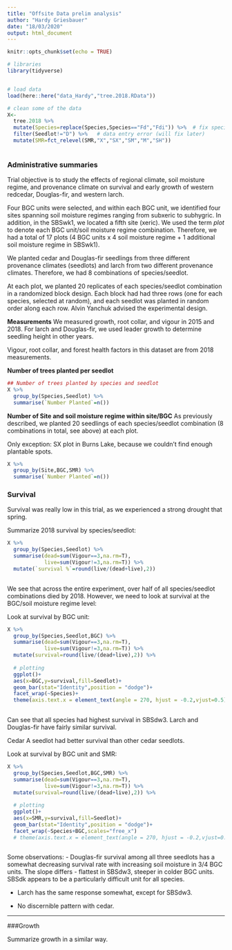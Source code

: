 ```yaml
---
title: "Offsite Data prelim analysis"
author: "Hardy Griesbauer"
date: "18/03/2020"
output: html_document
---
```


```r
knitr::opts_chunk$set(echo = TRUE)

# libraries
library(tidyverse)


# load data
load(here::here("data_Hardy","tree.2018.RData"))

# clean some of the data
X<-
  tree.2018 %>% 
  mutate(Species=replace(Species,Species=="Fd","Fdi")) %>%  # fix species data entry error
  filter(Seedlot!="D") %>%   # data entry error (will fix later)
  mutate(SMR=fct_relevel(SMR,"X","SX","SM","M","SH"))
  

```

### Administrative summaries
Trial objective is to study the effects of regional climate, soil moisture regime, and provenance climate on survival and early growth of western redcedar, Douglas-fir, and western larch.

Four BGC units were selected, and within each BGC unit, we identified four sites spanning soil moisture regimes ranging from subxeric to subhygric.  In addition, in the SBSwk1, we located a fifth site (xeric).  We used the term *plot* to denote each BGC unit/soil moisture regime combination.  Therefore, we had a total of 17 plots (4 BGC units x 4 soil moisture regime + 1 additional soil moisture regime in SBSwk1).  

We planted cedar and Douglas-fir seedlings from three different provenance climates (seedlots) and larch from two different provenance climates.  Therefore, we had 8 combinations of species/seedlot.

At each plot, we planted 20 replicates of each species/seedlot combination in a randomized block design.  Each block had had three rows (one for each species, selected at random), and each seedlot was planted in random order along each row.  Alvin Yanchuk advised the experimental design.

**Measurements**
We measured growth, root collar, and vigour in 2015 and 2018.  For larch and Douglas-fir, we used leader growth to determine seedling height in other years.

Vigour, root collar, and forest health factors in this dataset are from 2018 measurements.

**Number of trees planted per seedlot**
```r

## Number of trees planted by species and seedlot
X %>% 
  group_by(Species,Seedlot) %>%
  summarise(`Number Planted`=n()) 
```

**Number of Site and soil moisture regime within site/BGC**
As previously described, we planted 20 seedlings of each species/seedlot combination (8 combinations in total, see above) at each plot.  

Only exception: SX plot in Burns Lake, because we couldn't find enough plantable spots.

```r
X %>% 
  group_by(Site,BGC,SMR) %>%
  summarise(`Number Planted`=n()) 

```

### Survival
Survival was really low in this trial, as we experienced a strong drought that spring.

Summarize 2018 survival by species/seedlot:
```r
X %>% 
  group_by(Species,Seedlot) %>% 
  summarise(dead=sum(Vigour==3,na.rm=T),
            live=sum(Vigour!=3,na.rm=T)) %>% 
  mutate(`survival %`=round(live/(dead+live),2))
  

```

We see that across the entire experiment, over half of all species/seedlot combinations died by 2018.  However, we need to look at survival at the BGC/soil moisture regime level:

Look at survival by BGC unit:
```r
X %>% 
  group_by(Species,Seedlot,BGC) %>% 
  summarise(dead=sum(Vigour==3,na.rm=T),
            live=sum(Vigour!=3,na.rm=T)) %>% 
  mutate(survival=round(live/(dead+live),2)) %>% 
  
  # plotting
  ggplot()+
  aes(x=BGC,y=survival,fill=Seedlot)+
  geom_bar(stat="Identity",position = "dodge")+
  facet_wrap(~Species)+
  theme(axis.text.x = element_text(angle = 270, hjust = -0.2,vjust=0.5))
  

```

Can see that all species had highest survival in SBSdw3.  Larch and Douglas-fir have fairly similar survival.

Cedar A seedlot had better survival than other cedar seedlots.


Look at survival by BGC unit and SMR:
```r
X %>% 
  group_by(Species,Seedlot,BGC,SMR) %>% 
  summarise(dead=sum(Vigour==3,na.rm=T),
            live=sum(Vigour!=3,na.rm=T)) %>% 
  mutate(survival=round(live/(dead+live),2)) %>% 
  
  # plotting
  ggplot()+
  aes(x=SMR,y=survival,fill=Seedlot)+
  geom_bar(stat="Identity",position = "dodge")+
  facet_wrap(~Species+BGC,scales="free_x")
  # theme(axis.text.x = element_text(angle = 270, hjust = -0.2,vjust=0.5))
  

```

Some observations:
- Douglas-fir survival among all three seedlots has a somewhat decreasing survival rate with increasing soil moisture in 3/4 BGC units.  The slope differs - flattest in SBSdw3, steeper in colder BGC units.  SBSdk appears to be a particularly difficult unit for all species.

- Larch has the same response somewhat, except for SBSdw3.

- No discernible pattern with cedar.


***
###Growth

Summarize growth in a similar way.